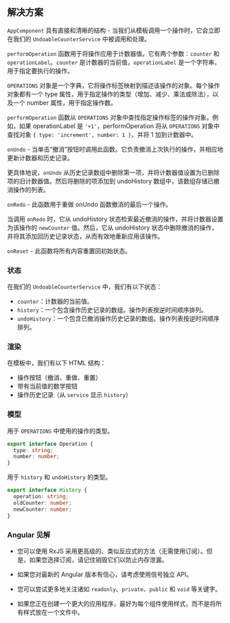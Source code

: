 
## 解决方案

`AppComponent` 具有直接和清晰的结构 - 当我们从模板调用一个操作时，它会立即在我们的 `UndoableCounterService` 中被调用和处理。

`performOperation` 函数用于将操作应用于计数器值。它有两个参数：`counter` 和 `operationLabel`。`counter` 是计数器的当前值，`operationLabel` 是一个字符串，用于指定要执行的操作。

`OPERATIONS` 对象是一个字典，它将操作标签映射到描述该操作的对象。每个操作对象都有一个 type 属性，用于指定操作的类型（增加、减少、乘法或除法），以及一个 number 属性，用于指定操作数。

`performOperation` 函数从 `OPERATIONS` 对象中查找指定操作标签的操作对象。例如，如果 operationLabel 是 `'+1'`，performOperation 将从 `OPERATIONS` 对象中查找对象 `{ type: 'increment', number: 1 }`，并将 1 加到计数器中。

`onUndo` - 当单击“撤消”按钮时调用此函数。它负责撤消上次执行的操作，并相应地更新计数器和历史记录。

更具体地说，`onUndo` 从历史记录数组中删除第一项，并将计数器值设置为已删除项的旧计数器值。然后将删除的项添加到 undoHistory 数组中，该数组存储已撤消操作的列表。

`onRedo` - 此函数用于重做 onUndo 函数撤消的最后一个操作。

当调用 `onRedo` 时，它从 undoHistory 状态检索最近撤消的操作，并将计数器设置为该操作的 `newCounter` 值。然后，它从 undoHistory 状态中删除撤消的操作，并将其添加回历史记录状态，从而有效地重新应用该操作。

`onReset` - 此函数将所有内容重置回初始状态。

### 状态

在我们的 `UndoableCounterService` 中，我们有以下状态：

* `counter`：计数器的当前值。
* `history`：一个包含操作历史记录的数组。操作列表按逆时间顺序排列。
* `undoHistory`：一个包含已撤消操作历史记录的数组。操作列表按逆时间顺序排列。

### 渲染

在模板中，我们有以下 HTML 结构：

* 操作按钮（撤消、重做、重置）
* 带有当前值的数学按钮
* 操作历史记录（从 `service` 显示 `history`）

### 模型

用于 `OPERATIONS` 中使用的操作的类型。

```typescript
export interface Operation {
  type: string;
  number: number;
}
```

用于 `history` 和 `undoHistory` 的类型。

```typescript
export interface History {
  operation: string;
  oldCounter: number;
  newCounter: number;
}
```

### Angular 见解

* 您可以使用 RxJS 采用更高级的、类似反应式的方法（无需使用订阅）。但是，如果您选择订阅，请记住销毁它们以防止内存泄漏。

* 如果您对最新的 Angular 版本有信心，请考虑使用信号独立 API。

* 您可以尝试更多地关注诸如 `readonly`、`private`、`public` 和 `void` 等关键字。

* 如果您正在创建一个更大的应用程序，最好为每个组件使用样式，而不是将所有样式放在一个文件中。

<TestCases />

<Notes />
